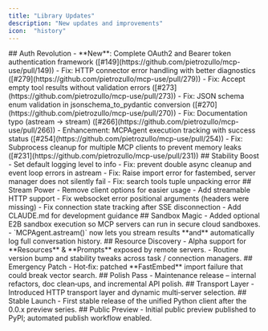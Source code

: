 ```yaml
---
title: "Library Updates"
description: "New updates and improvements"
icon:  "history"
---
```


<Update label="v1.3.11 - 2025‑09‑29">
  ## Auth Revolution
  - **New**: Complete OAuth2 and Bearer token authentication framework ([#149](https://github.com/pietrozullo/mcp-use/pull/149))
  - Fix: HTTP connector error handling with better diagnostics ([#279](https://github.com/pietrozullo/mcp-use/pull/279))
  - Fix: Accept empty tool results without validation errors ([#273](https://github.com/pietrozullo/mcp-use/pull/273))
  - Fix: JSON schema enum validation in jsonschema_to_pydantic conversion ([#270](https://github.com/pietrozullo/mcp-use/pull/270))
  - Fix: Documentation typo (astream → stream) ([#266](https://github.com/pietrozullo/mcp-use/pull/266))
  - Enhancement: MCPAgent execution tracking with success status ([#254](https://github.com/pietrozullo/mcp-use/pull/254))
  - Fix: Subprocess cleanup for multiple MCP clients to prevent memory leaks ([#231](https://github.com/pietrozullo/mcp-use/pull/231))
</Update>

<Update label="v1.3.3 - 2025‑06‑19">
  ## Stability Boost
  - Set default logging level to info
  - Fix: prevent double async cleanup and event loop errors in astream
  - Fix: Raise import error for fastembed, server manager does not silently fail
  - Fix: search tools tuple unpacking error
</Update>

<Update label="v1.3.1 - 2025‑06‑10">
  ## Stream Power
  - Remove client options for easier usage
  - Add streamable HTTP support
  - Fix websocket error positional arguments (headers were missing)
  - Fix connection state tracking after SSE disconnection
  - Add CLAUDE.md for development guidance
</Update>

<Update label="v1.3.0 - 2025‑05‑27">
  ## Sandbox Magic
  - Added optional E2B sandbox execution so MCP servers can run in secure cloud sandboxes.
  - `MCPAgent.astream()` now lets you stream results **and** automatically log full conversation history.
</Update>


<Update label="v1.2.13 - 2025‑05‑19">
  ## Resource Discovery
  - Alpha support for **Resources** & **Prompts** exposed by remote servers.
  - Routine version bump and stability tweaks across task / connection managers.
</Update>

<Update label="v1.2.10 - 2025‑05‑11">
  ## Emergency Patch
  - Hot‑fix: patched **FastEmbed** import failure that could break vector search.
</Update>

<Update label="v1.1.5 - 2025‑04‑11">
  ## Polish Pass
  - Maintenance release – internal refactors, doc clean‑ups, and incremental API polish.
</Update>

<Update label="v1.0.1 - 2025‑04‑07">
  ## Transport Layer
  - Introduced HTTP transport layer and dynamic multi‑server selection.
</Update>

<Update label="v1.0.0 - 2025‑04‑03">
  ## Stable Launch
  - First stable release of the unified Python client after the 0.0.x preview series.
</Update>

<Update label="v0.0.6 - 2025‑04‑02">
  ## Public Preview
  - Initial public preview published to PyPI; automated publish workflow enabled.
</Update>
